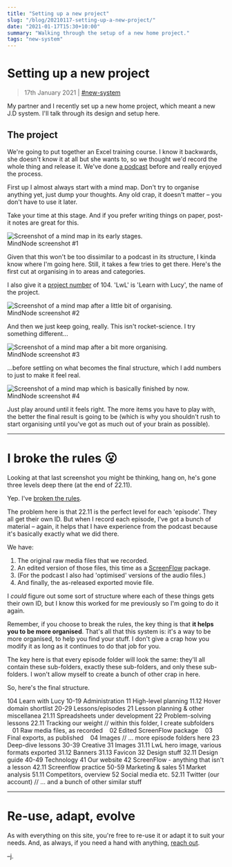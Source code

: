 ```yaml
---
title: "Setting up a new project"
slug: "/blog/20210117-setting-up-a-new-project/"
date: "2021-01-17T15:30+10:00"
summary: "Walking through the setup of a new home project."
tags: "new-system"
---
```



# Setting up a new project

> 17th January 2021 | [#new-system](/blog/tags/new-system/)

My partner and I recently set up a new home project, which meant a new J.D system. I'll talk through its design and setup here.

## The project

We're going to put together an Excel training course. I know it backwards, she doesn't know it at all but she wants to, so we thought we'd record the whole thing and release it. We've done [a podcast](https://podcasts.apple.com/au/podcast/strange-attractor/id1099562790) before and really enjoyed the process.

First up I almost always start with a mind map. Don't try to organise anything yet, just dump your thoughts. Any old crap, it doesn't matter – you don't have to use it later.

Take your time at this stage. And if you prefer writing things on paper, post-it notes are great for this.

<div className="max-w-md mx-auto shadow-md border border-gray-500 rounded-sm p-2 my-4">
	<img
		src={img_104_02_11_01}
		alt="Screenshot of a mind map in its early stages."
	/>
	<div className="text-center text-xs text-gray-600 mt-2 italic">
		MindNode screenshot #1
	</div>
</div>

Given that this won't be too dissimilar to a podcast in its structure, I kinda know where I'm going here. Still, it takes a few tries to get there. Here's the first cut at organising in to areas and categories.

I also give it a [project number](/concepts/multiple-projects/) of 104. 'LwL' is 'Learn with Lucy', the name of the project.

<div className="max-w-md mx-auto shadow-md border border-gray-500 rounded-sm p-2 my-4">
	<img
		src={img_104_02_11_02}
		alt="Screenshot of a mind map after a little bit of organising."
	/>
	<div className="text-center text-xs text-gray-600 mt-2 italic">
		MindNode screenshot #2
	</div>
</div>

And then we just keep going, really. This isn't rocket-science. I try something different...

<div className="max-w-md mx-auto shadow-md border border-gray-500 rounded-sm p-2 my-4">
	<img
		src={img_104_02_11_03}
		alt="Screenshot of a mind map after a bit more organising."
	/>
	<div className="text-center text-xs text-gray-600 mt-2 italic">
		MindNode screenshot #3
	</div>
</div>

...before settling on what becomes the final structure, which I add numbers to just to make it feel real.

<div className="max-w-md mx-auto shadow-md border border-gray-500 rounded-sm p-2 my-4">
	<img
		src={img_104_02_11_05}
		alt="Screenshot of a mind map which is basically finished by now."
	/>
	<div className="text-center text-xs text-gray-600 mt-2 italic">
		MindNode screenshot #4
	</div>
</div>

Just play around until it feels right. The more items you have to play with, the better the final result is going to be (which is why you shouldn't rush to start organising until you've got as much out of your brain as possible).

---

# I broke the rules 😮

Looking at that last screenshot you might be thinking, hang on, he's gone three levels deep there (at the end of <JD>22.11</JD>).

Yep. I've [broken the rules](http://localhost:8000/concepts/exceptions-to-the-rules/).

The problem here is that <JD>22.11</JD> is the perfect level for each 'episode'. They all get their own ID. But when I record each episode, I've got a bunch of material – again, it helps that I have experience from the podcast because it's basically exactly what we did there.

We have:

1. The original raw media files that we recorded.
2. An edited version of those files, this time as a [ScreenFlow](http://www.telestream.net/screenflow/overview.htm) package.
3. (For the podcast I also had 'optimised' versions of the audio files.)
4. And finally, the as-released exported movie file.

I _could_ figure out some sort of structure where each of these things gets their own ID, but I know this worked for me previously so I'm going to do it again.

Remember, if you choose to break the rules, the key thing is that **it helps you to be more organised**. That's all that this system is: it's a way to be more organised, to help you find your stuff. I don't give a crap how you modify it as long as it continues to do that job for you.

The key here is that every episode folder will look the same: they'll all contain these sub-folders, exactly these sub-folders, and only these sub-folders. I won't allow myself to create a bunch of other crap in here.

So, here's the final structure.

<PROACIDbox>
	<Project>104 Learn with Lucy</Project>
	<Area>10-19 Administration</Area>
	<Category>11 High-level planning</Category>
	<ID>11.12 Hover domain shortlist</ID>
	<Area>20-29 Lessons/episodes</Area>
	<Category>21 Lesson planning &amp; other miscellanea</Category>
	<ID>21.11 Spreadsheets under development</ID>
	<Category>22 Problem-solving lessons</Category>
	<ID>22.11 Tracking our weight</ID>
	<Comment indent={10}>// within this folder, I create subfolders</Comment>
	<ID>&nbsp;&nbsp;&nbsp;01 Raw media files, as recorded</ID>
	<ID>&nbsp;&nbsp;&nbsp;02 Edited ScreenFlow package</ID>
	<ID>&nbsp;&nbsp;&nbsp;03 Final exports, as published</ID>
	<ID>&nbsp;&nbsp;&nbsp;04 Images</ID>
	<Comment indent={10}>// ... more episode folders here</Comment>
	<Category>23 Deep-dive lessons</Category>
	<Area>30-39 Creative</Area>
	<Category>31 Images</Category>
	<ID>31.11 LwL hero image, various formats exported</ID>
	<ID>31.12 Banners</ID>
	<ID>31.13 Favicon</ID>
	<Category>32 Design stuff</Category>
	<ID>32.11 Design guide</ID>
	<Area>40-49 Technology</Area>
	<Category>41 Our website</Category>
	<Category>42 ScreenFlow - anything that isn't a lesson</Category>
	<ID>42.11 Screenflow practice</ID>
	<Area>50-59 Marketing &amp; sales</Area>
	<Category>51 Market analysis</Category>
	<ID>51.11 Competitors, overview</ID>
	<Category>52 Social media etc.</Category>
	<ID>52.11 Twitter (our account)</ID>
	<Comment indent={10}>// ... and a bunch of other similar stuff</Comment>
</PROACIDbox>

---

# Re-use, adapt, evolve

As with everything on this site, you're free to re-use it or adapt it to suit your needs. And, as always, if you need a hand with anything, [reach out](/contact/).

–j.
